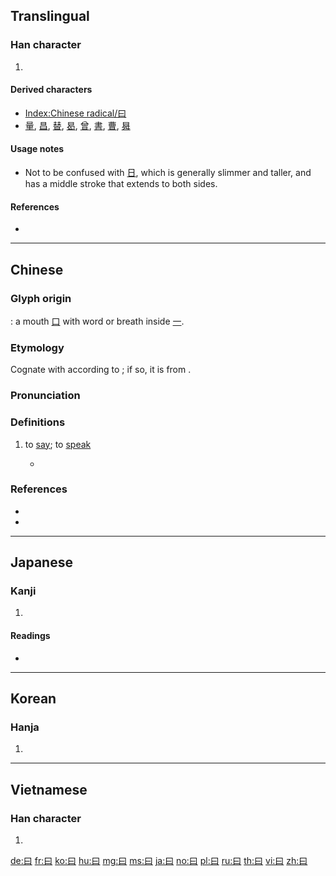 {{character info/new}}
{{also|日|臼|白}}
==Translingual==
{{stroke order|type=animate}}

===Han character===
{{Han char|rn=73|rad=曰|as=00|sn=4|four=60100|canj=A,XA|ids=⿴囗一}}

# {{mul-kangxi radical-def}}

====Derived characters====
* [[Index:Chinese radical/曰]]
* [[量]], [[昌]], [[替]], [[曷]], [[曾]], [[書]], [[曹]], [[曻]]

====Usage notes====
* Not to be confused with [[日]], which is generally slimmer and taller, and has a middle stroke that extends to both sides.

====References====
* {{Han ref|kx=0502.010|dkj=14278|dj=0872.300|hdz=21482.020|uh=66F0|ud=26352|bh=A4EA|bd=42218}}

----

==Chinese==
{{zh-forms}}

===Glyph origin===
{{Han etyl}}

{{liushu|i}}: a mouth [[口]] with word or breath inside [[一]].

===Etymology===
Cognate with {{och-l|話}} according to {{zh-ref|Sagart (1999)}}; if so, it is from {{inh|zh|sit-pro|*grwas||to speak; word}}.

{{etystub}}

===Pronunciation===
{{zh-pron
|m=yuē
|m-s=yue1
|c=jyut6,joek6
|h=pfs=yet
|mn=oa̍t
|w=
|mc=y
|oc=y
|cat=v
}}

===Definitions===
{{zh-hanzi}}

# {{lb|zh|classical}} to [[say]]; to [[speak]]
#* {{zh-x|翁 笑 曰：「平 昔 不 相 往 還，何 由 遺 魂 吾 家？」|The old man laughed and '''said''', "In normal days we don't have much of a relation, why would you want to call back the dead's soul in my house?"|CL|ref={{w2|zh|聊齋志異}}, {{w2|zh|s:聊齋志異/第02卷|第2卷}}}} <!--English translation from [[w:Classical Chinese lexicon]]-->

===References===
* {{thcwdq}}
* {{R:yue:Hanzi}}

----

==Japanese==

===Kanji===
{{ja-kanji|grade=9|rs=曰00}}

# {{rfdef|lang=ja|sort=曰00}}

====Readings====
* {{ja-readings
|goon=[[おち]] (ochi) < [[をち]] (wochi)
|kanon=[[えつ]] (etsu) < [[ゑつ]] (wetsu)
|kun=[[いう]] (iu), [[いわく]] (iwaku), [[のたまわく]] (notamawaku)}}

----

==Korean==

===Hanja===
{{ko-hanja|hangeul=왈|eumhun=|rv=wal|mr=wal|y=wal}}

# {{defn|lang=ko|sort=曰00}}

----

==Vietnamese==

===Han character===
{{vi-hantu|[[viết]], [[vất]], [[vết]], [[vít]]|rs=曰00}}

# {{defn|lang=vi|sort=曰00}}

[[Category:CJKV radicals| ]]

[[de:曰]]
[[fr:曰]]
[[ko:曰]]
[[hu:曰]]
[[mg:曰]]
[[ms:曰]]
[[ja:曰]]
[[no:曰]]
[[pl:曰]]
[[ru:曰]]
[[th:曰]]
[[vi:曰]]
[[zh:曰]]